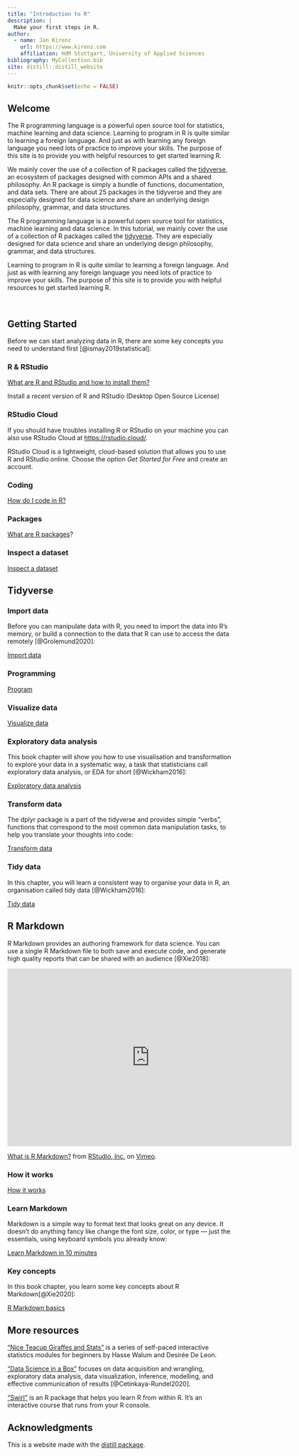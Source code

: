 ```yaml
---
title: "Introduction to R"
description: |
  Make your first steps in R. 
author:
  - name: Jan Kirenz
    url: https://www.kirenz.com
    affiliation: HdM Stuttgart, University of Applied Sciences
bibliography: MyCollection.bib
site: distill::distill_website
---
```


```r
knitr::opts_chunk$set(echo = FALSE)

```


## Welcome  

The R programming language is a powerful open source tool for statistics, machine learning and data science. Learning to program in R is quite similar to learning a foreign language. And just as with learning any foreign language you need lots of practice to improve your skills. The purpose of this site is to provide you with helpful resources to get started learning R. 

We mainly cover the use of a collection of R packages called the [tidyverse](https://www.tidyverse.org), an ecosystem of packages designed with common APIs and a shared philosophy. An R package is simply a bundle of functions, documentation, and data sets. There are about 25 packages in the tidyverse and they are especially designed for data science and share an underlying design philosophy, grammar, and data structures.

The R programming language is a powerful open source tool for statistics, machine learning and data science. In this tutorial, we mainly cover the use of a collection of R packages called the [tidyverse](https://www.tidyverse.org). They are especially designed for data science and share an underlying design philosophy, grammar, and data structures.

Learning to program in R is quite similar to learning a foreign language. And just as with learning any foreign language you need lots of practice to improve your skills. The purpose of this site is to provide you with helpful resources to get started learning R.



\

## Getting Started 

Before we can start analyzing data in R, there are some key concepts you need to understand first [@ismay2019statistical]:

### R & RStudio

[What are R and RStudio and how to install them?](https://moderndive.netlify.app/1-1-r-rstudio.html)

<aside>
Install a recent version of R and RStudio (Desktop Open Source License)
</aside>


### RStudio Cloud

If you should have troubles installing R or RStudio on your machine you can also use RStudio Cloud at <https://rstudio.cloud/>. 

RStudio Cloud is a lightweight, cloud-based solution that allows you to use R and RStudio online. Choose the option _Get Started for Free_ and create an account.


### Coding

[How do I code in R?](https://moderndive.netlify.app/1-2-code.html)

### Packages

[What are R packages](https://moderndive.netlify.app/1-3-packages.html)?


### Inspect a dataset

[Inspect a dataset](https://moderndive.netlify.app/1-4-nycflights13.html)


## Tidyverse

### Import data

Before you can manipulate data with R, you need to import the data into R’s memory, or build a connection to the data that R can use to access the data remotely [@Grolemund2020]:

[Import data](https://rstudio-education.github.io/tidyverse-cookbook/import.html)


### Programming

[Program](https://rstudio-education.github.io/tidyverse-cookbook/program.html)

### Visualize data


[Visualize data](https://rstudio-education.github.io/tidyverse-cookbook/visualize-data.html)

### Exploratory data analysis

This book chapter will show you how to use visualisation and transformation to explore your data in a systematic way, a task that statisticians call exploratory data analysis, or EDA for short [@Wickham2016]:

[Exploratory data analysis](https://r4ds.had.co.nz/exploratory-data-analysis.html)

### Transform data

The dplyr package is a part of the tidyverse and provides simple “verbs”, functions that correspond to the most common data manipulation tasks, to help you translate your thoughts into code: 

[Transform data](https://dplyr.tidyverse.org/articles/dplyr.html)


### Tidy data

In this chapter, you will learn a consistent way to organise your data in R, an organisation called tidy data [@Wickham2016]:

[Tidy data](https://r4ds.had.co.nz/tidy-data.html)



## R Markdown


R Markdown provides an authoring framework for data science. You can use a single R Markdown file to both
save and execute code, and generate high quality reports that can be shared with an audience [@Xie2018]:


<iframe src="https://player.vimeo.com/video/178485416?color=428bca&title=0&byline=0&portrait=0" width="640" height="400" frameborder="0" allow="autoplay; fullscreen" allowfullscreen></iframe>
<p><a href="https://vimeo.com/178485416">What is R Markdown?</a> from <a href="https://vimeo.com/rstudioinc">RStudio, Inc.</a> on <a href="https://vimeo.com">Vimeo</a>.</p>


### How it works

[How it works](https://rmarkdown.rstudio.com/lesson-2.html)

### Learn Markdown

Markdown is a simple way to format text that looks great on any device. It doesn’t do anything fancy like change the font size, color, or type — just the essentials, using keyboard symbols you already know:

[Learn Markdown in 10 minutes](https://commonmark.org/help/)

### Key concepts

In this book chapter, you learn some key concepts about R Markdown[@Xie2020]:

[R Markdown basics](https://bookdown.org/yihui/rmarkdown-cookbook/basics.html)




## More resources

["Nice Teacup Giraffes and Stats"](https://tinystats.github.io/teacups-giraffes-and-statistics/) is a series of self-paced interactive statistics modules for beginners by Hasse Walum and Desirée De Leon.

["Data Science in a Box"](https://datasciencebox.org) focuses on data acquisition and wrangling, exploratory data analysis, data visualization, inference, modelling, and effective communication of results [@Cetinkaya-Rundel2020]. 


["Swirl"](https://swirlstats.com/students.html) is an R package that helps you learn R from within R. It’s an interactive course that runs from your R console.


## Acknowledgments {.appendix}

This is a website made with the [distill package](https://rstudio.github.io/distill/).

